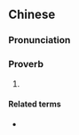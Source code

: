 {{also|大鱼吃小鱼}}
==Chinese==
{{zh-forms|s=大鱼吃小鱼}}

===Pronunciation===
{{zh-pron
|m=dà yú chī xiǎo yú
|cat=prov
}}

===Proverb===
{{zh-proverb}}

# {{zh-short|大魚吃小魚，小魚吃蝦米}}

====Related terms====
* {{th-l|ปลาใหญ่กินปลาเล็ก}}